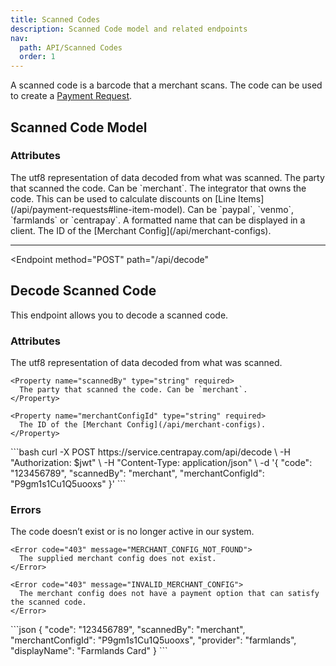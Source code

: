 ```yaml
---
title: Scanned Codes
description: Scanned Code model and related endpoints
nav:
  path: API/Scanned Codes
  order: 1
---
```


A scanned code is a barcode that a merchant scans. The code can be used to create a [Payment Request](/api/payment-requests).

## Scanned Code Model

### Attributes

<Properties>
  <Property name="code" type="string">
    The utf8 representation of data decoded from what was scanned.
  </Property>

  <Property name="scannedBy" type="string">
    The party that scanned the code. Can be `merchant`.
  </Property>

  <Property name="provider" type="string">
    The integrator that owns the code. This can be used to calculate discounts on [Line Items](/api/payment-requests#line-item-model). Can be `paypal`, `venmo`, `farmlands` or `centrapay`.
  </Property>

  <Property name="displayName" type="string">
    A formatted name that can be displayed in a client.
  </Property>

  <Property name="merchantConfigId" type="string">
    The ID of the [Merchant Config](/api/merchant-configs).
  </Property>
</Properties>

---

<Endpoint
  method="POST"
  path="/api/decode"
>
  ## Decode Scanned Code

  This endpoint allows you to decode a scanned code.

  ### Attributes
  <Properties>
    <Property name="code" type="string" required>
      The utf8 representation of data decoded from what was scanned.
    </Property>

    <Property name="scannedBy" type="string" required>
      The party that scanned the code. Can be `merchant`.
    </Property>

    <Property name="merchantConfigId" type="string" required>
      The ID of the [Merchant Config](/api/merchant-configs).
    </Property>
  </Properties>

  <CodePanel slot="code-examples" title="Request" method="POST" path="/api/decode">
    ```bash
    curl -X POST https://service.centrapay.com/api/decode \
      -H "Authorization: $jwt" \
      -H "Content-Type: application/json" \
      -d '{
        "code": "123456789",
        "scannedBy": "merchant",
        "merchantConfigId": "P9gm1s1Cu1Q5uooxs"
      }'
    ```
  </CodePanel>

  ### Errors
  <Properties>
    <Error code="403" message="UNKNOWN_CODE">
      The code doesn’t exist or is no longer active in our system.
    </Error>

    <Error code="403" message="MERCHANT_CONFIG_NOT_FOUND">
      The supplied merchant config does not exist.
    </Error>

    <Error code="403" message="INVALID_MERCHANT_CONFIG">
      The merchant config does not have a payment option that can satisfy the scanned code.
    </Error>
  </Properties>

  <CodePanel slot="code-examples" title="Response">
    ```json
    {
      "code": "123456789",
      "scannedBy": "merchant",
      "merchantConfigId": "P9gm1s1Cu1Q5uooxs",
      "provider": "farmlands",
      "displayName": "Farmlands Card"
    }
    ```
  </CodePanel>
</Endpoint>
